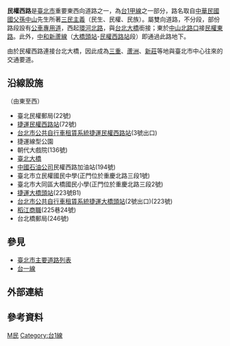 {{Infobox TwRoad2|
|bgcolorh=
|colorh=
|code=
|name=[[File:TW_PHW1a.svg|24px]]民權西路
|enname=Minchuan Rd.
|level=省道台1甲線之一部分
|length= 
|lastext=
|speedhigh=40<ref>[http://www.bote.gov.taipei/ct.asp?xItem=661993&CtNode=20189&mp=117031 臺北市交通管制工程處 市區道路速限表]</ref>
|line=
|start=
|end=
|junc=
|img=Minquan West Road East View 20150509a.jpg
|cap=從天祥路口東望民權西路
|size=
|left=民權東路一段
|leftlink=民權東路
|right=台北橋
|rightlink=台北橋
|leftdirection=E
|rightdirection=W
|sec=
}}

'''民權西路'''是[[臺北市|臺北市]]重要東西向道路之一，為[[台1線|台1甲線]]之一部分，路名取自[[中華民國|中華民國]][[國父|國父]][[孫中山|孫中山]]先生所著[[三民主義|三民主義]]（民生、民權、民族）。屬雙向道路，不分段，部份路段設有[[公車專用道|公車專用道]]，西起[[環河北路|環河北路]]，與[[台北大橋|台北大橋]]銜接；東於[[中山北路_(台北市)|中山北路口]]接[[民權東路|民權東路]]。此外，[[中和新蘆線|中和新蘆線]]（[[大橋頭站|大橋頭站]]-[[民權西路站|民權西路站]]段）即通過此路地下。

由於民權西路連接台北大橋，因此成為[[三重區|三重]]、[[蘆洲區|蘆洲]]、[[新莊區|新莊]]等地與臺北市中心往來的交通要道。

== 沿線設施 ==
（由東至西）
*臺北民權郵局(22號)
*[[台北捷運|捷運]][[民權西路站|民權西路站]](72號)
*[[台北市公共自行車租賃系統|台北市公共自行車租賃系統]][[捷運民權西路站|捷運民權西路站]](3號出口)
*捷運線型公園
*朝代大戲院(136號)
*[[臺北大橋|臺北大橋]]
*[[台灣中油|中國石油公司]]民權西路加油站(194號)
*臺北市立民權國民中學(正門位於重慶北路三段1號)
*臺北市大同區大橋國民小學(正門位於重慶北路三段2號)
*[[台北捷運|捷運]][[大橋頭站|大橋頭站]](223號B1)
*[[台北市公共自行車租賃系統|台北市公共自行車租賃系統]][[捷運大橋頭站|捷運大橋頭站]](2號出口)(223號)
*[[稻江商職|稻江商職]](225巷24號)
*台北橋郵局(246號)

== 參見 ==
*[[臺北市主要道路列表|臺北市主要道路列表]]
*[[台一線|台一線]]

== 外部連結 ==

== 參考資料 ==
{{reflist}}

{{臺北市市區主要道路}}

{{Commons category|Minquan West Road}}

[[Category:臺北市街道|M民]]
[[Category:台1線|Category:台1線]]


{{TW-road-stub}}